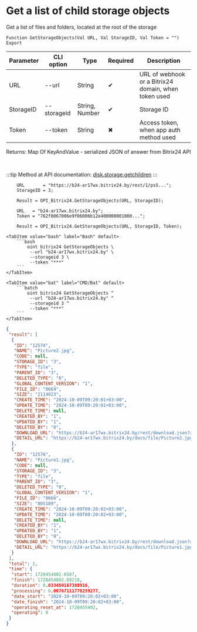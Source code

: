 ﻿---
sidebar_position: 5
---


# Get a list of child storage objects
 Get a list of files and folders, located at the root of the storage



`Function GetStorageObjects(Val URL, Val StorageID, Val Token = "") Export`

  | Parameter | CLI option | Type | Required | Description |
  |-|-|-|-|-|
  | URL | --url | String | &#x2714; | URL of webhook or a Bitrix24 domain, when token used |
  | StorageID | --storageid | String, Number | &#x2714; | Storage ID |
  | Token | --token | String | &#x2716; | Access token, when app auth method used |

  
  Returns:  Map Of KeyAndValue - serialized JSON of answer from Bitrix24 API

<br/>

:::tip
Method at API documentation: [disk.storage.getchildren](https://dev.1c-bitrix.ru/rest_help/disk/storage/disk_storage_getchildren.php)
:::
<br/>



```bsl title="1C:Enterprise/OneScript code example"
    URL       = "https://b24-ar17wx.bitrix24.by/rest/1/ps5...";
    StorageID = 3;

    Result = OPI_Bitrix24.GetStorageObjects(URL, StorageID);

    URL   = "b24-ar17wx.bitrix24.by";
    Token = "762f8067006e9f06006b12e400000001000...";

    Result = OPI_Bitrix24.GetStorageObjects(URL, StorageID, Token);
```
 

 <Tabs>
  
    <TabItem value="bash" label="Bash" default>
        ```bash
            oint bitrix24 GetStorageObjects \
             --url "b24-ar17wx.bitrix24.by" \
             --storageid 3 \
             --token "***"
        ```
    </TabItem>
  
    <TabItem value="bat" label="CMD/Bat" default>
        ```batch
            oint bitrix24 GetStorageObjects ^
             --url "b24-ar17wx.bitrix24.by" ^
             --storageid 3 ^
             --token "***"
        ```
    </TabItem>
</Tabs>


```json title="Result"
{
 "result": [
  {
   "ID": "12574",
   "NAME": "Picture2.jpg",
   "CODE": null,
   "STORAGE_ID": "3",
   "TYPE": "file",
   "PARENT_ID": "3",
   "DELETED_TYPE": "0",
   "GLOBAL_CONTENT_VERSION": "1",
   "FILE_ID": "8664",
   "SIZE": "2114023",
   "CREATE_TIME": "2024-10-09T09:20:01+03:00",
   "UPDATE_TIME": "2024-10-09T09:20:01+03:00",
   "DELETE_TIME": null,
   "CREATED_BY": "1",
   "UPDATED_BY": "1",
   "DELETED_BY": "0",
   "DOWNLOAD_URL": "https://b24-ar17wx.bitrix24.by/rest/download.json?auth=6b2e0667006e9f06006b12e4000000010000072c4914d2a629a27f8e468fd6a8ba64ff&token=disk%7CaWQ9MTI1NzQmXz1MNklnblBHNkpDNTJHM1RLQW5Sc3pnSTBnMU9IbW44NA%3D%3D%7CImRvd25sb2FkfGRpc2t8YVdROU1USTFOelFtWHoxTU5rbG5ibEJITmtwRE5USkhNMVJMUVc1U2MzcG5TVEJuTVU5SWJXNDROQT09fDZiMmUwNjY3MDA2ZTlmMDYwMDZiMTJlNDAwMDAwMDAxMDAwMDA3MmM0OTE0ZDJhNjI5YTI3ZjhlNDY4ZmQ2YThiYTY0ZmYi.nYm8hGPR9CQlulZNy11OyTsbPvsviFlF7xqaziDP2rM%3D",
   "DETAIL_URL": "https://b24-ar17wx.bitrix24.by/docs/file/Picture2.jpg"
  },
  {
   "ID": "12576",
   "NAME": "Picture1.jpg",
   "CODE": null,
   "STORAGE_ID": "3",
   "TYPE": "file",
   "PARENT_ID": "3",
   "DELETED_TYPE": "0",
   "GLOBAL_CONTENT_VERSION": "1",
   "FILE_ID": "8666",
   "SIZE": "805189",
   "CREATE_TIME": "2024-10-09T09:20:02+03:00",
   "UPDATE_TIME": "2024-10-09T09:20:02+03:00",
   "DELETE_TIME": null,
   "CREATED_BY": "1",
   "UPDATED_BY": "1",
   "DELETED_BY": "0",
   "DOWNLOAD_URL": "https://b24-ar17wx.bitrix24.by/rest/download.json?auth=6b2e0667006e9f06006b12e4000000010000072c4914d2a629a27f8e468fd6a8ba64ff&token=disk%7CaWQ9MTI1NzYmXz1QUENCSFBmZnVXdmxYZ2F4ZkgxeEh2N2taaHFwVjA0eQ%3D%3D%7CImRvd25sb2FkfGRpc2t8YVdROU1USTFOelltWHoxUVVFTkNTRkJtWm5WWGRteFlaMkY0WmtneGVFaDJOMnRhYUhGd1ZqQTBlUT09fDZiMmUwNjY3MDA2ZTlmMDYwMDZiMTJlNDAwMDAwMDAxMDAwMDA3MmM0OTE0ZDJhNjI5YTI3ZjhlNDY4ZmQ2YThiYTY0ZmYi.ZlQXJpksSrH93BaypbRFzF7a3%2FtWFevKgyL0f%2B1oCg8%3D",
   "DETAIL_URL": "https://b24-ar17wx.bitrix24.by/docs/file/Picture1.jpg"
  }
 ],
 "total": 2,
 "time": {
  "start": 1728454802.6587,
  "finish": 1728454802.69218,
  "duration": 0.033480167388916,
  "processing": 0.00767111778259277,
  "date_start": "2024-10-09T09:20:02+03:00",
  "date_finish": "2024-10-09T09:20:02+03:00",
  "operating_reset_at": 1728455402,
  "operating": 0
 }
}
```
